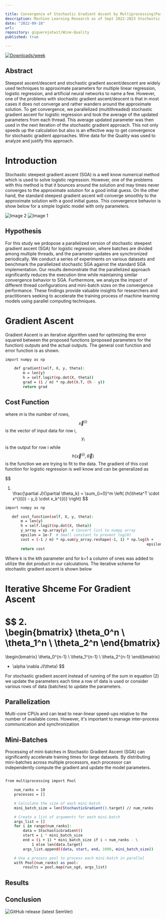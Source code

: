 ```yaml
---

title: Convergence of Stochastic Gradient Ascent by Multiprocessing(Parallelization)
description: Machine Learning Research as of Sept 2022-2023 Stochastic Gradient Ascent with Mini-batch optimization
date: "2022-09-18"
url:
repository: giguerejatwit/Wine-Quality
published: true

---
```

[![Downloads/week](https://img.shields.io/npm/dw/lstr.svg)](https://npmjs.org/package/@upstash/cli)

## Abstract

Steepest ascent/descent and stochastic gradient ascent/descent are widely used techniques to approximate parameters for multiple linear regression, logistic regression, and artificial neural networks to name a few.  However, one of the problems with stochastic gradient ascent/descent is that in most cases it does not converge and rather wanders around the approximate solution.  To get convergence, we parallelized (multithreaded) stochastic gradient ascent for logistic regression and took the average of the updated parameters from each thread.  This average updated parameter was then used in the next iteration of the stochastic gradient approach.  This not only speeds up the calculation but also is an effective way to get convergence for stochastic gradient approaches.  Wine data for the Quality was used to analyze and justify this approach.   



# Introduction

Stochastic steepest gradient ascent (SGA) is a well know numerical method which is used to solve logistic regression.  However, one of the problems with this method is that it bounces around the solution and may times never converges to the approximate solution for a good initial guess.  On the other hand, the standard steepest gradient ascent will converge smoothly to the approximate solution with a good initial guess.  This convergence behavior is show below for a simple logistic model with only parameters.

<div style={{ display: 'flex', justifyContent: 'space-between' }}>
  <img src="https://raw.githubusercontent.com/giguerejatwit/nextjs-portfolio-pageview-counter/main/public/Intro1.png" alt="Image 2" style={{ width: '45%' }} />
  <img src="https://raw.githubusercontent.com/giguerejatwit/nextjs-portfolio-pageview-counter/main/public/Intro2.png" alt="Image 1" style={{ width: '45%' }} />
</div>

## Hypothesis

For this study we prdopose a parallelized version of stochastic steepest gradient ascent (SGA)  for logistic regression, where batches are divided among multiple threads, and the parameter updates are synchronized periodically. We conduct a series of experiments on various datasets and benchmark the parallelized stochastic SGA against the standard SGA implementation. Our results demonstrate that the parallelized approach significantly reduces the execution time while maintaining similar convergence behavior to SGA. Furthermore, we analyze the impact of different thread configurations and mini-batch sizes on the convergence performance. These findings provide valuable insights for researchers and practitioners seeking to accelerate the training process of machine learning models using parallel computing techniques. 


# Gradient Ascent

Gradient Ascent is an iterative algorithm used for optimizing the error squared between the proposed functions (proposed parameters for the function) outputs and the actual outputs.  The general cost function and error function is as shown.

```bash
import numpy as np

    def gradient(self, X, y, theta):
        m = len(y)
        h = self.logit(np.dot(X, theta))
        grad = (1 / m) * np.dot(X.T, (h - y))
        return grad

```

 ## Cost Function
where 𝑚 is the number of rows,  $$\vec{x}^{(i)}$$ is the vector of input data for row i, $$y_i$$ is the output for row i while $$h(\vec{x}^{(i)}, \vec{\theta})$$ is the function we are trying to fit to the data. The gradient of this cost function for logistic regression is well know and can be generalized as

$$
1. \
\frac{\partial J}{\partial \theta_k} = \sum_{i=0}^m \left( (h(\theta^T \cdot x^{(i)}) - y_i) \cdot x_k^{(i)} \right)
$$


 ```bash
import numpy as np

    def cost_function(self, X, y, theta):
        m = len(y)
        h = self.logit(np.dot(X, theta))
        y_array = np.array(y)  # Convert list to numpy array
        epsilon = 1e-7  # Small constant to prevent log(0)
        cost = (-1 / m) * np.sum(y_array.reshape(-1, 1) * np.log(h +
                                                                 epsilon) + (1 - y_array.reshape(-1, 1)) * np.log(1 - h + epsilon))
        return cost
```


Where k is the kth parameter and for k=1 a column of ones was added to utilize the dot product in our calculations. The iterative scheme for stochastic gradient ascent is shown below


# Iterative Shceme For Gradient Ascent



$$
2. \
\begin{bmatrix}
\theta_0^n \\
\theta_1^n \\
\theta_2^n
\end{bmatrix}
=
\begin{bmatrix}
\theta_0^{n-1} \\
\theta_1^{n-1} \\
\theta_2^{n-1}
\end{bmatrix}
+ \alpha \nabla J(\theta)
$$


For stochastic gradient ascent instead of running of the sum in equation (2) we update the parameters each time a row  of data is used or consider various rows of data (batches) to update the parameters.

## Parallelization

Multi-core CPUs and can lead to near-linear speed-ups relative to the number of available cores. However, it's important to manage inter-process communication and synchronization


## Mini-Batches
Processing of mini-batches in Stochastic Gradient Ascent (SGA) can significantly accelerate training times for large datasets. By distributing mini-batches across multiple processors, each processor can independently compute the gradient and update the model parameters.

```bash

from multiprocessing import Pool

    num_ranks = 10
    processes = []

    # Calculate the size of each mini-batch
    mini_batch_size = len(StochasticGradient().target) // num_ranks

    # Create a list of arguments for each mini-batch
    args_list = []
    for i in range(num_ranks):
        data = StochasticGradient()
        start = i * mini_batch_size
        end = (i + 1) * mini_batch_size if i < num_ranks - \
            1 else len(data.target)
        args_list.append((data, start, end, 1000, mini_batch_size))

    # Use a process pool to process each mini-batch in parallel
    with Pool(num_ranks) as pool:
        results = pool.map(run_sgd, args_list)

```

## Results

## Conclusion

![GitHub release (latest SemVer)](https://img.shields.io/github/v/release/upstash/cli)